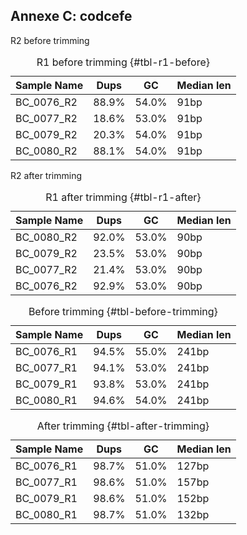 ## Annexe C: codcefe {#annexe-c}

<!-- add a white page after the appendix -->


R2 before trimming 

|Sample Name|Dups|GC|Median len|
|---|---|---|---|
|BC_0076_R2|88.9%|54.0%|91bp|
|BC_0077_R2|18.6%|53.0%|91bp|
|BC_0079_R2|20.3%|54.0%|91bp|
|BC_0080_R2|88.1%|54.0%|91bp|

: R1 before trimming {#tbl-r1-before}






R2 after trimming 

| Sample Name | Dups  | GC    | Median len | 
| ----------- | ----- | ----- | ---------- | 
| BC_0080_R2  | 92.0% | 53.0% | 90bp       | 
| BC_0079_R2  | 23.5% | 53.0% | 90bp       | 
| BC_0077_R2  | 21.4% | 53.0% | 90bp       | 
| BC_0076_R2  | 92.9% | 53.0% | 90bp       | 

: R1 after trimming {#tbl-r1-after}



| Sample Name | Dups  | GC    | Median len |
|-------------|-------|-------|------------|
| BC_0076_R1  | 94.5% | 55.0% | 241bp      |
| BC_0077_R1  | 94.1% | 53.0% | 241bp      |
| BC_0079_R1  | 93.8% | 53.0% | 241bp      |
| BC_0080_R1  | 94.6% | 54.0% | 241bp      |
: Before trimming {#tbl-before-trimming}





| Sample Name | Dups  | GC    | Median len |
|-------------|-------|-------|------------|
| BC_0076_R1  | 98.7% | 51.0% | 127bp      |
| BC_0077_R1  | 98.6% | 51.0% | 157bp      |
| BC_0079_R1  | 98.6% | 51.0% | 152bp      |
| BC_0080_R1  | 98.7% | 51.0% | 132bp      |
: After trimming {#tbl-after-trimming}



\clearpage
\thispagestyle{empty}
\vspace*{\fill}
\vspace*{\fill}
\clearpage